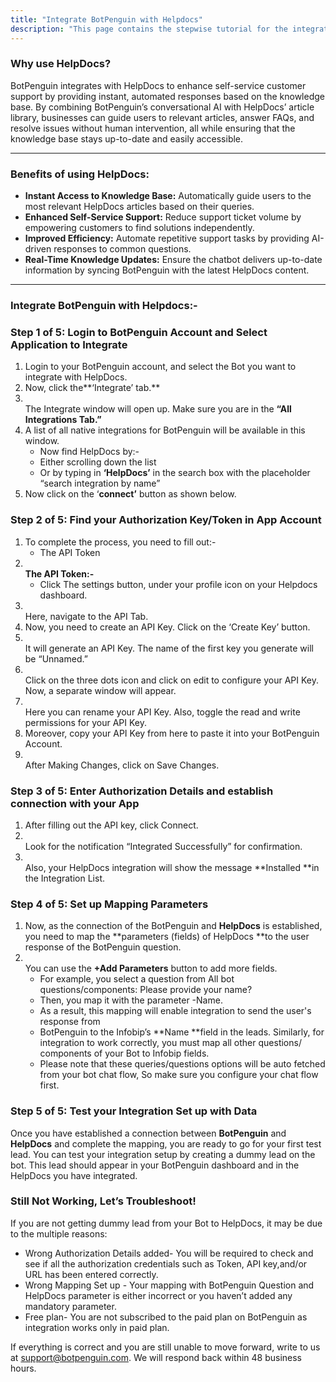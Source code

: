 ```yaml
---
title: "Integrate BotPenguin with Helpdocs"
description: "This page contains the stepwise tutorial for the integration with BotPenguin"
---
```


### **Why use HelpDocs?**

BotPenguin integrates with HelpDocs to enhance self-service customer support by providing instant, automated responses based on the knowledge base. By combining BotPenguin’s conversational AI with HelpDocs’ article library, businesses can guide users to relevant articles, answer FAQs, and resolve issues without human intervention, all while ensuring that the knowledge base stays up-to-date and easily accessible.

---

### **Benefits of using HelpDocs:**

- **Instant Access to Knowledge Base:** Automatically guide users to the most relevant HelpDocs articles based on their queries.
- **Enhanced Self-Service Support:** Reduce support ticket volume by empowering customers to find solutions independently.
- **Improved Efficiency:** Automate repetitive support tasks by providing AI-driven responses to common questions.
- **Real-Time Knowledge Updates:** Ensure the chatbot delivers up-to-date information by syncing BotPenguin with the latest HelpDocs content.

---

### **Integrate BotPenguin with Helpdocs:-**

### **Step 1 of 5: Login to BotPenguin Account and Select Application to Integrate**

1. Login to your BotPenguin account, and select the Bot you want to integrate with HelpDocs.
2. Now, click the**‘Integrate’ tab.** 
3. \
   The Integrate window will open up. Make sure you are in the **“All Integrations Tab.”**
4. A list of all native integrations for BotPenguin will be available in this window.
   - Now find HelpDocs by:-
   - Either scrolling down the list
   - Or by typing in **‘**HelpDocs**’** in the search box with the placeholder “search integration by name”
5. Now click on the ‘**connect’** button as shown below.

### **Step 2 of 5: Find your Authorization Key/Token in App Account**

1. To complete the process, you need to fill out:-
   - The API Token
2. **\
   The API Token:-**
   - Click The settings button, under your profile icon on your Helpdocs dashboard.
3. \
   Here, navigate to the API Tab.
4. Now, you need to create an API Key. Click on the ‘Create Key’ button.
5. \
   It will generate an API Key. The name of the first key you generate will be “Unnamed.”
6. \
   Click on the three dots icon and click on edit to configure your API Key. Now, a separate window will appear.
7. \
   Here you can rename your API Key. Also, toggle the read and write permissions for your API Key.
8. Moreover, copy your API Key from here to paste it into your BotPenguin Account.
9. \
   After Making Changes, click on Save Changes.

### **Step 3 of 5: Enter Authorization Details and establish connection with your App**

1. After filling out the API key, click Connect.
2. \
   Look for the notification “Integrated Successfully” for confirmation.
3. \
   Also, your HelpDocs integration will show the message **Installed **in the Integration List.

### **Step 4 of 5: Set up Mapping Parameters**

1. Now, as the connection of the BotPenguin and **HelpDocs** is established, you need to map the **parameters (fields) of HelpDocs **to the user response of the BotPenguin question.
2. \
   You can use the **\+Add Parameters** button to add more fields.
   - For example, you select a question from All bot questions/components: Please provide your name?
   - Then, you map it with the parameter -Name.
   - As a result, this mapping will enable integration to send the user's response from
   - BotPenguin to the Infobip’s **Name **field in the leads. Similarly, for integration to work correctly, you must map all other questions/ components of your Bot to Infobip fields.
   - Please note that these queries/questions options will be auto fetched from your bot chat flow, So make sure you configure your chat flow first.

### **Step 5 of 5: Test your Integration Set up with Data**

Once you have established a connection between **BotPenguin** and **HelpDocs** and complete the mapping, you are ready to go for your first test lead. You can test your integration setup by creating a dummy lead on the bot. This lead should appear in your BotPenguin dashboard and in the HelpDocs you have integrated.

### **Still Not Working, Let’s Troubleshoot\!**

If you are not getting dummy lead from your Bot to HelpDocs, it may be due to the multiple reasons:

- Wrong Authorization Details added- You will be required to check and see if all the authorization credentials such as Token, API key,and/or URL has been entered correctly.
- Wrong Mapping Set up - Your mapping with BotPenguin Question and HelpDocs parameter is either incorrect or you haven’t added any mandatory parameter.
- Free plan- You are not subscribed to the paid plan on BotPenguin as integration works only in paid plan.

If everything is correct and you are still unable to move forward, write to us at [support@botpenguin.com](mailto:support@botpenguin.com). We will respond back within 48 business hours.